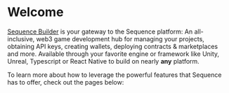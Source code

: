 # Welcome 



[Sequence Builder](https://sequence.build/) is your gateway to the Sequence platform: An all-inclusive, web3 game development hub for managing your projects, obtaining API keys, creating wallets, deploying contracts & marketplaces and more. Available through your favorite engine or framework like Unity, Unreal, Typescript or React Native to build on nearly **any** platform.

To learn more about how to leverage the powerful features that Sequence has to offer, check out the pages below:

<CardGrid>
  <Card
    title="Get Started"
    description="Sign up for Builder and create your first project."
    icon="🏗️"
    link="/solutions/builder/getting-started"
  />
  <Card
    title="Contract Deployments"
    description="Deploy our suite of audited contracts through the Sequence platform."
    icon="✎"
    link="/solutions/builder/contracts"
  />
  <Card
    title="Manage Collections"
    description="Manage your NFT Metadata at scale via APIs or Sequence Builder."
    icon="👷"
    link="/solutions/builder/collections"
  />
  
  <Card
    title="Indexer"
    description="Equip yourself with an indexer that collects data from 17 networks."
    icon="↔"
    link="/solutions/builder/indexer"
  />
    <Card
    title="Marketplaces"
    description="Launch a white-label marketplace or customize and integrate directly into your game experience."
    icon="🏪"
    link="/solutions/builder/marketplaces"
  />
    <Card
    title="Analytics"
    description="Track every aspect of web3 activity within your game, on Sequence, or on-chain."
    icon="🖥️"
    link="/solutions/builder/analytics"
  />
    <Card
    title="Transaction Manager"
    description="Manage transactions at scale and abstract away complexity your game or app."
    icon="📊"
    link="/solutions/builder/transactions"
  />
  <Card
    title="Webhooks"
    description="Connect or subscribe to our webhooks to never miss a contract event."
    icon="👛"
    link="/solutions/builder/webhooks"
  />
  <Card
    title="Gas Sponsorship"
    description="Abstract away gas for your users with a few clicks."
    icon="⚙️"
    link="/solutions/builder/gas-tank"
  />
  <Card
    title="Node Gateway"
    description="Manage your node infrastructure with load-balanced capabilities."
    icon="🔀"
    link="/solutions/builder/node-gateway"
  />
  
</CardGrid>

